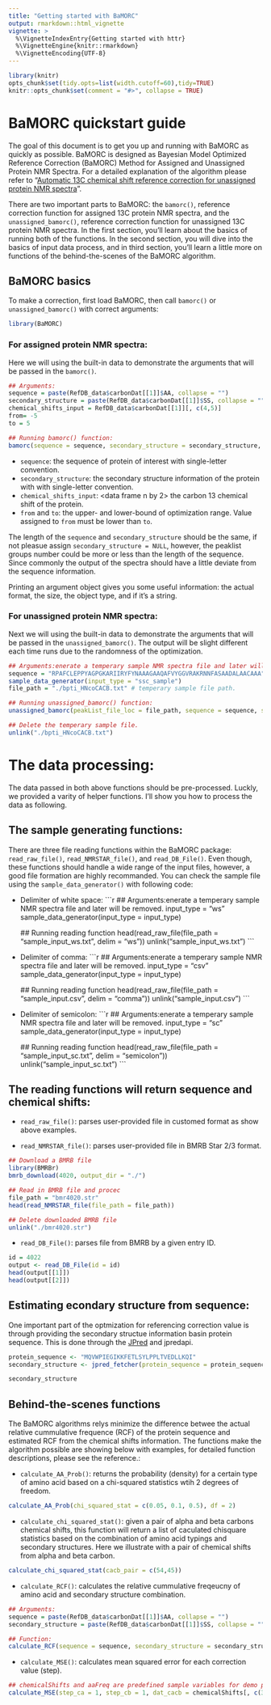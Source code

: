 ```yaml
---
title: "Getting started with BaMORC"
output: rmarkdown::html_vignette
vignette: >
  %\VignetteIndexEntry{Getting started with httr}
  %\VignetteEngine{knitr::rmarkdown}
  %\VignetteEncoding{UTF-8}
---
```


```r
library(knitr)
opts_chunk$set(tidy.opts=list(width.cutoff=60),tidy=TRUE)
knitr::opts_chunk$set(comment = "#>", collapse = TRUE)
```

# BaMORC quickstart guide

The goal of this document is to get you up and running with BaMORC as quickly as possible. BaMORC is designed as Bayesian Model Optimized Reference Correction (BaMORC) Method for Assigned and Unassigned Protein NMR Spectra. For a detailed explanation of the algorithm please refer to "[Automatic 13C chemical shift reference correction for unassigned protein NMR spectra](https://doi.org/10.1007/s10858-018-0202-5)".

There are two important parts to BaMORC: the `bamorc()`, reference correction function for assigned 13C protein  NMR spectra, and the `unassigned_bamorc()`, reference correction function for unassigned 13C protein NMR spectra. In the first section, you'll learn about the basics of running both of the functions. In the second section, you will dive into the basics of input data process, and in third section, you'll learn a little more on functions of the behind-the-scenes of the BaMORC algorithm.

## BaMORC basics

To make a correction, first load BaMORC, then call `bamorc()` or `unassigned_bamorc()` with correct arguments:

```r
library(BaMORC)
```

### For assigned protein NMR spectra:

Here we will using the built-in data to demonstrate the arguments that will be passed in the `bamorc()`.

```r
## Arguments:
sequence = paste(RefDB_data$carbonDat[[1]]$AA, collapse = "")
secondary_structure = paste(RefDB_data$carbonDat[[1]]$SS, collapse = "")
chemical_shifts_input = RefDB_data$carbonDat[[1]][, c(4,5)]
from= -5
to = 5

## Running bamorc() function:
bamorc(sequence = sequence, secondary_structure = secondary_structure, chemical_shifts_input = chemical_shifts_input, from=-5, to=5)
```

* `sequence`: <string> the sequence of protein of interest with single-letter convention.
* `secondary_structure`: <string> the secondary structure information of the protein with with single-letter convention.
* `chemical_shifts_input`: <data frame n by 2> the carbon 13 chemical shift of the protein.
* `from` and `to`: <numeric> the upper- and lower-bound of optimization range. Value assigned to `from` must be lower than `to`.

The length of the `sequence` and `secondary_structure` should be the same, if not pleasue assign `secondary_structure = NULL`, however, the peaklist groups number could be more or less than the length of the sequence. Since commonly the output of the spectra should have a little deviate from the sequence information.

Printing an argument object gives you some useful information: the actual format, the size, the object type, and if it's a string. 

### For unassigned protein NMR spectra:

Next we will using the built-in data to demonstrate the arguments that will be passed in the `unassigned_bamorc()`. The output will be slight different each time runs due to the randomness of the optimization.

```r
## Arguments:enerate a temperary sample NMR spectra file and later will be removed.
sequence = "RPAFCLEPPYAGPGKARIIRYFYNAAAGAAQAFVYGGVRAKRNNFASAADALAACAAA"
sample_data_generator(input_type = "ssc_sample")
file_path = "./bpti_HNcoCACB.txt" # temperary sample file path.

## Running unassigned_bamorc() function:
unassigned_bamorc(peakList_file_loc = file_path, sequence = sequence, secondary_structure = NULL, from = -5, to = 5)

## Delete the temperary sample file.
unlink("./bpti_HNcoCACB.txt")
```


# The data processing:

The data passed in both above functions should be pre-processed. Luckly, we provided a varity of helper functions. I'll show you how to process the data as following.

## The sample generating functions:

There are three file reading functions within the BaMORC package: `read_raw_file()`, `read_NMRSTAR_file()`, and `read_DB_File()`. Even though, these functions should handle a wide range of the input files, however, a good file formation are highly recommanded. You can check the sample file using the `sample_data_generator()` with following code:

* Delimiter of white space:
    ```r
    ## Arguments:enerate a temperary sample NMR spectra file and later will be removed.
    input_type = "ws" 
    sample_data_generator(input_type = input_type)
    
    ## Running reading function
    head(read_raw_file(file_path = "sample_input_ws.txt", delim = "ws"))
    unlink("sample_input_ws.txt")
    ```

* Delimiter of comma:
    ```r
    ## Arguments:enerate a temperary sample NMR spectra file and later will be removed.
    input_type = "csv" 
    sample_data_generator(input_type = input_type)
    
    ## Running reading function
    head(read_raw_file(file_path = "sample_input.csv", delim = "comma"))
    unlink("sample_input.csv")
    ```
    
* Delimiter of semicolon:
    ```r
    ## Arguments:enerate a temperary sample NMR spectra file and later will be removed.
    input_type = "sc" 
    sample_data_generator(input_type = input_type)
    
    ## Running reading function
    head(read_raw_file(file_path = "sample_input_sc.txt", delim = "semicolon"))
    unlink("sample_input_sc.txt")
    ```

## The reading functions will return sequence and chemical shifts:
* `read_raw_file()`: parses user-provided file in customed format as show above examples. 

* `read_NMRSTAR_file()`: parses user-provided file in BMRB Star 2/3 format.
```r
## Download a BMRB file
library(BMRBr)
bmrb_download(4020, output_dir = "./")

## Read in BMRB file and procec
file_path = "bmr4020.str"
head(read_NMRSTAR_file(file_path = file_path))

## Delete downloaded BMRB file
unlink("./bmr4020.str")
```

* `read_DB_File()`: parses file from BMRB by a given entry ID.
```r
id = 4022
output <- read_DB_File(id = id)
head(output[[1]])
head(output[[2]])
```

## Estimating econdary structure from sequence:

One important part of the optmization for referencing correction value is through providing the secondary structue information basin protein sequence. This is done through the [JPred](http://www.compbio.dundee.ac.uk/jpred/index.html) and jpredapi.

```r
protein_sequence <- "MQVWPIEGIKKFETLSYLPPLTVEDLLKQI"
secondary_structure <- jpred_fetcher(protein_sequence = protein_sequence)

secondary_structure
```

## Behind-the-scenes functions

The BaMORC algorithms relys minimize the difference betwee the actual relative cummulative frequence (RCF) of the protein sequence and estimated RCF from the chemical shifts information. The functions make the algorithm possible are showing below with examples, for detailed function descriptions, please see the reference.:

* `calculate_AA_Prob()`: returns the probability (density) for a certain type of amino acid based on a chi-squared statistics wtih 2 degrees of freedom.

```r
calculate_AA_Prob(chi_squared_stat = c(0.05, 0.1, 0.5), df = 2)
```


* `calculate_chi_squared_stat()`: given a pair of alpha and beta carbons chemical shifts, this function will return a list of caculated chisquare statistics based on the combination of amino acid typings and secondary structures. Here we illustrate with a pair of chemical shifts from alpha and beta carbon.
```r
calculate_chi_squared_stat(cacb_pair = c(54,45))
```


* `calculate_RCF()`: calculates the relative cummulative freqeucny of amino acid and secondary structure combination.
```r
## Arguments:
sequence = paste(RefDB_data$carbonDat[[1]]$AA, collapse = "")
secondary_structure = paste(RefDB_data$carbonDat[[1]]$SS, collapse = "")

## Function:
calculate_RCF(sequence = sequence, secondary_structure = secondary_structure)
```

* `calculate_MSE()`: calculates mean squared error for each correction value (step).
```r
## chemicalShifts and aaFreq are predefined sample variables for demo purpose within the BaMORC Package.
calculate_MSE(step_ca = 1, step_cb = 1, dat_cacb = chemicalShifts[, c(3,4)], aa_Freq = aaFreq)
```
